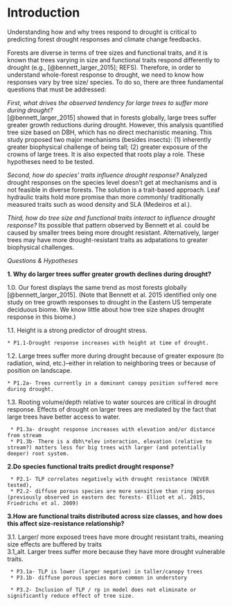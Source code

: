 # Introduction

Understanding how and why trees respond to drought is critical to predicting forest drought responses and climate change feedbacks.

Forests are diverse in terms of tree sizes and functional traits, and it is known that trees varying in size and functional traits respond differently to drought (e.g., [@bennett_larger_2015]; REFS). Therefore, in order to understand whole-forest response to drought, we need to know how responses vary by tree size/ species. To do so, there are three fundamental questions that must be addressed:

*First, what drives the observed tendency for large trees to suffer more during drought?*  
[@bennett_larger_2015] showed that in forests globally, large trees suffer greater growth reductions during drought. However, this analysis quantified tree size based on DBH, which has no direct mechanistic meaning. This study proposed two major mechanisms (besides insects): (1) inherently greater biophysical challenge of being tall; (2) greater exposure of the crowns of large trees. It is also expected that roots play a role. These hypotheses need to be tested.

*Second, how do species' traits influence drought response?* 
Analyzed drought responses on the species level doesn't get at mechanisms and is not feasible in diverse forests. The solution is a trait-based approach. Leaf hydraulic traits hold more promise than more commonly/ traditionally measured traits such as wood density and SLA (Medeiros et al.). 

*Third, how do tree size and functional traits interact to influence drought response?*
Its possible that pattern observed by Bennett et al. could be caused by smaller trees being more drought resistant. Alternatively, larger trees may have more drought-resistant traits as adpatations to greater biophysical challenges.

*Questions & Hypotheses*


**1. Why do larger trees suffer greater growth declines during drought?**

1.0. Our forest displays the same trend as most forests globally [@bennett_larger_2015]. (Note that Bennett et al. 2015 identified only one study on tree growth responses to drought in the Eastern US temperate deciduous biome. We know little about how tree size shapes drought response in this biome.)

1.1. Height is a strong predictor of drought stress.

    * P1.1-Drought response increases with height at time of drought.

1.2. Large trees suffer more during drought because of greater exposure (to radiation, wind, etc.)--either in relation to neighboring trees or because of position on landscape.

    * P1.2a- Trees currently in a dominant canopy position suffered more during drought. 
    
1.3. Rooting volume/depth relative to water sources are critical in drought response. Effects of drought on larger trees are mediated by the fact that large trees have better access to water.
  
     * P1.3a- drought response increases with elevation and/or distance from stream
     * P1.3b- There is a dbh\*elev interaction, elevation (relative to stream?) matters less for big trees with larger (and potentially deeper) root system.

**2.Do species functional traits predict drought response?**

     * P2.1- TLP correlates negatively with drought resistance (NEVER tested), 
     * P2.2- diffuse porous species are more sensitive than ring porous (previously observed in eastern dec forests- Elliot et al. 2015, Friedrichs et al. 2009)

**3.How are functional traits distributed across size classes, and how does this affect size-resistance relationship?** 

3.1. Larger/ more exposed trees have more drought resistant traits, meaning size effects are buffered by traits  
3.1_alt. Larger trees suffer more because they have more drought vulnerable traits.

     * P3.1a- TLP is lower (larger negative) in taller/canopy trees
     * P3.1b- diffuse porous species more common in understory 
   
     * P3.2- Inclusion of TLP / rp in model does not eliminate or significantly reduce effect of tree size.
